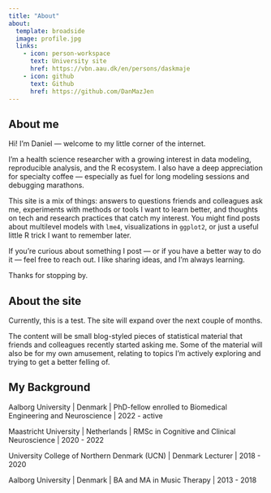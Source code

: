 ```yaml
---
title: "About"
about:
  template: broadside
  image: profile.jpg
  links:
    - icon: person-workspace
      text: University site
      href: https://vbn.aau.dk/en/persons/daskmaje
    - icon: github
      text: Github
      href: https://github.com/DanMazJen
---
```


## About me
Hi! I'm Daniel — welcome to my little corner of the internet.

I'm a health science researcher with a growing interest in data modeling, reproducible analysis, and the R ecosystem. I also have a deep appreciation for specialty coffee — especially as fuel for long modeling sessions and debugging marathons.

This site is a mix of things: answers to questions friends and colleagues ask me, experiments with methods or tools I want to learn better, and thoughts on tech and research practices that catch my interest. You might find posts about multilevel models with `lme4`, visualizations in `ggplot2`, or just a useful little R trick I want to remember later.

If you're curious about something I post — or if you have a better way to do it — feel free to reach out. I like sharing ideas, and I'm always learning.

Thanks for stopping by.

## About the site
Currently, this is a test. The site will expand over the next couple of months.

The content will be small blog-styled pieces of statistical material that friends and colleagues recently started asking me. Some of the material will also be for my own amusement, relating to topics I'm actively exploring and trying to get a better felling of.

## My Background
Aalborg University | Denmark | PhD-fellow enrolled to Biomedical Engineering and Neuroscience | 2022 - active

Maastricht University | Netherlands | RMSc in Cognitive and Clinical Neuroscience | 2020 - 2022

University College of Northern Denmark (UCN) | Denmark
Lecturer | 2018 - 2020

Aalborg University | Denmark | BA and MA in Music Therapy | 2013 - 2018
